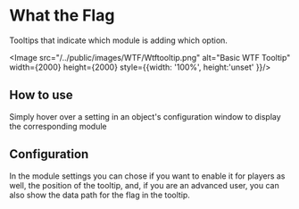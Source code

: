 
# What the Flag

Tooltips that indicate which module is adding which option.

<Image src="/../public/images/WTF/Wtftooltip.png" alt="Basic WTF Tooltip" width={2000} height={2000} style={{width: '100%',  height:'unset' }}/>

## How to use

Simply hover over a setting in an object's configuration window to
display the corresponding module

## Configuration

In the module settings you can chose if you want to enable it for
players as well, the position of the tooltip, and, if you are an
advanced user, you can also show the data path for the flag in the
tooltip.
